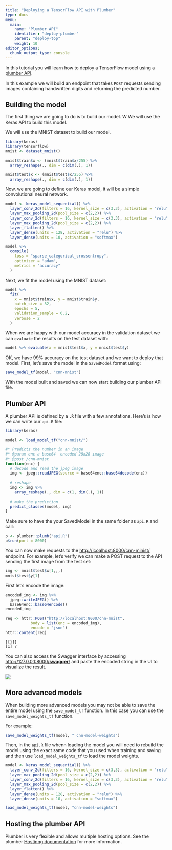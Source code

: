```yaml
---
title: "Deploying a TensorFlow API with Plumber"
type: docs
menu:
  main:
    name: "Plumber API"
    identifier: "deploy-plumber"
    parent: "deploy-top"
    weight: 10
editor_options: 
  chunk_output_type: console
---
```


In this tutorial you will learn how to deploy a TensorFlow model using a [plumber API](https://www.rplumber.io/).

In this example we will build an endpoint that takes `POST` requests sending images containing handwritten digits and returning the predicted number.

## Building the model

The first thing we are going to do is to build our model. W
We will use the Keras API to build this model.

We will use the MNIST dataset to build our model.

```r
library(keras)
library(tensorflow)
mnist <- dataset_mnist()

mnist$train$x <- (mnist$train$x/255) %>% 
  array_reshape(., dim = c(dim(.), 1))

mnist$test$x <- (mnist$test$x/255) %>% 
  array_reshape(., dim = c(dim(.), 1))

```

Now, we are going to define our Keras model, it will be a simple convolutional neural 
network.

```r
model <- keras_model_sequential() %>% 
  layer_conv_2d(filters = 16, kernel_size = c(3,3), activation = "relu") %>% 
  layer_max_pooling_2d(pool_size = c(2,2)) %>% 
  layer_conv_2d(filters = 16, kernel_size = c(3,3), activation = "relu") %>% 
  layer_max_pooling_2d(pool_size = c(2,2)) %>% 
  layer_flatten() %>% 
  layer_dense(units = 128, activation = "relu") %>% 
  layer_dense(units = 10, activation = "softmax")

model %>% 
  compile(
    loss = "sparse_categorical_crossentropy",
    optimizer = "adam",
    metrics = "accuracy"
  )
```

Next, we fit the model using the MNIST dataset:

```r
model %>% 
  fit(
    x = mnist$train$x, y = mnist$train$y,
    batch_size = 32,
    epochs = 5,
    validation_sample = 0.2,
    verbose = 2
  )
```

When we are happy with our model accuracy in the validation dataset we can `evaluate` 
the results on the test dataset with:

```r
model %>% evaluate(x = mnist$test$x, y = mnist$test$y)
```

OK, we have 99% accuracy on the test dataset and we want to deploy that model.
First, let's save the model in the `SavedModel` format using:

```r
save_model_tf(model, "cnn-mnist")
```

With the model built and saved we can now start building our plumber API file.

## Plumber API

A plumber API is defined by a `.R` file with a few annotations. Here's is how we can write our `api.R` file:

```r
library(keras)

model <- load_model_tf("cnn-mnist/")

#* Predicts the number in an image
#* @param enc a base64  encoded 28x28 image
#* @post /cnn-mnist
function(enc) {
  # decode and read the jpeg image
  img <- jpeg::readJPEG(source = base64enc::base64decode(enc))
  
  # reshape
  img <- img %>% 
    array_reshape(., dim = c(1, dim(.), 1))
  
  # make the prediction
  predict_classes(model, img)
}
```


Make sure to have the your SavedModel in the same folder as `api.R` and call:

```r
p <- plumber::plumb("api.R")
p$run(port = 8000)
```

You can now make requests to the [http://lcoalhost:8000/cnn-minist/](http://lcoalhost:8000/cnn-minist/) endpoint. For example, let's verify we can make a POST request to the API sending the first image from the test set:

```r
img <- mnist$test$x[1,,,]
mnist$test$y[1]
```

First let's encode the image:

```r
encoded_img <- img %>% 
  jpeg::writeJPEG() %>% 
  base64enc::base64encode()
encoded_img
```

```r
req <- httr::POST("http://localhost:8000/cnn-mnist",
           body = list(enc = encoded_img), 
           encode = "json")
httr::content(req)
```

```
[[1]]
[1] 7
```

You can also access the Swagger interface by accessing [http://127.0.0.1:8000/__swagger__/](http://127.0.0.1:8000/__swagger__/) and paste the encoded string in the UI to visualize the result.

![](../images/swagger.png)

## More advanced models

When building more advanced models you may not be able to save the entire model using the `save_model_tf` function. In this case you can use the `save_model_weights_tf` function. 

For example:

```r
save_model_weights_tf(model, " cnn-model-weights")
```

Then, in the `api.R` file whenn loading the model you will need to rebuild the model using the exact same code that you used when training and saving and then use `load_model_weights_tf` to load
the model weights.

```r
model <- keras_model_sequential() %>% 
  layer_conv_2d(filters = 16, kernel_size = c(3,3), activation = "relu") %>% 
  layer_max_pooling_2d(pool_size = c(2,2)) %>% 
  layer_conv_2d(filters = 16, kernel_size = c(3,3), activation = "relu") %>% 
  layer_max_pooling_2d(pool_size = c(2,2)) %>% 
  layer_flatten() %>% 
  layer_dense(units = 128, activation = "relu") %>% 
  layer_dense(units = 10, activation = "softmax")

load_model_weights_tf(model, "cnn-model-weights")
```

## Hosting the plumber API

Plumber is very flexible and allows multiple hosting options. See the plumber [Hostinng documentation](https://www.rplumber.io/docs/hosting.html) for more information.

